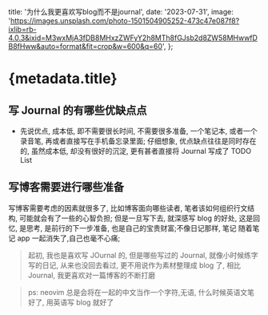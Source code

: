   title: '为什么我更喜欢写blog而不是journal',
  date: '2023-07-31',
  image:
    'https://images.unsplash.com/photo-1501504905252-473c47e087f8?ixlib=rb-4.0.3&ixid=M3wxMjA3fDB8MHxzZWFyY2h8MTh8fGJsb2d8ZW58MHwwfDB8fHww&auto=format&fit=crop&w=600&q=60',
};

# {metadata.title}

## 写 Journal 的有哪些优缺点点

- 先说优点, 成本低, 即不需要很长时间, 不需要很多准备, 一个笔记本, 或者一个录音笔, 再或者直接写在手机备忘录里面; 仔细想象, 优点缺点往往是同时存在的, 虽然成本低, 却没有很好的沉淀, 更有甚者直接将 Journal 写成了 TODO List

## 写博客需要进行哪些准备

写博客需要考虑的因素就很多了, 比如博客面向哪些读者, 笔者该如何组织行文结构, 可能就会有了一些的心智负担; 但是一旦写下去, 就深感写 blog 的好处, 这是回忆, 是思考, 是前行的下一步准备, 也是自己的宝贵财富;不像日记那样, 笔记 随着笔记 app 一起消失了,自己也毫不心痛;

> 起初, 我也是喜欢写 JOurnal 的, 但是哪些写过的 Journal, 就像小时候练字写的日记, 从来也没回去看过, 更不用说作为素材整理成 blog 了, 相比 Journal, 我更喜欢对一篇博客的不断打磨

> ps: neovim 总是会将在一起的中文当作一个字符,无语, 什么时候英语文笔好了, 用英语写 blog 就好了
